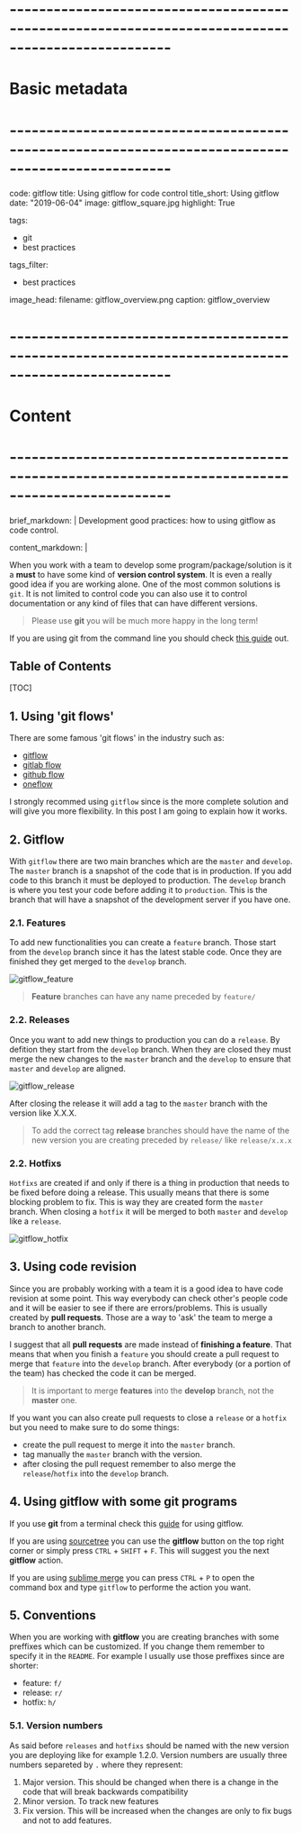 # --------------------------------------------------------------------------------------------------
# Basic metadata
# --------------------------------------------------------------------------------------------------
code: gitflow
title: Using gitflow for code control
title_short: Using gitflow
date: "2019-06-04"
image: gitflow_square.jpg
highlight: True

tags:
  - git
  - best practices

tags_filter:
  - best practices


image_head:
  filename: gitflow_overview.png
  caption: gitflow_overview

# --------------------------------------------------------------------------------------------------
# Content
# --------------------------------------------------------------------------------------------------
brief_markdown: |
  Development good practices: how to using gitflow as code control.

content_markdown: |

  When you work with a team to develop some program/package/solution is it a **must** to have some kind of **version control system**.
  It is even a really good idea if you are working alone. One of the most common solutions is `git`.
  It is not limited to control code you can also use it to control documentation or any kind of files that can have different versions.

  > Please use **git** you will be much more happy in the long term!

  If you are using git from the command line you should check [this guide](http://rogerdudler.github.io/git-guide/) out.

  ## Table of Contents

  [TOC]

  ## 1. Using 'git flows'

  There are some famous 'git flows' in the industry such as:

  * [gitflow](https://danielkummer.github.io/git-flow-cheatsheet/)
  * [gitlab flow](https://about.gitlab.com/2014/09/29/gitlab-flow/)
  * [github flow](https://guides.github.com/introduction/flow/)
  * [oneflow](https://www.endoflineblog.com/oneflow-a-git-branching-model-and-workflow)

  I strongly recommed using `gitflow` since is the more complete solution and will give you more flexibility.
  In this post I am going to explain how it works.

  ## 2. Gitflow

  With `gitflow` there are two main branches which are the `master` and `develop`.
  The `master` branch is a snapshot of the code that is in production.
  If you add code to this branch it must be deployed to production.
  The `develop` branch is where you test your code before adding it to `production`.
  This is the branch that will have a snapshot of the development server if you have one.

  ### 2.1. Features

  To add new functionalities you can create a `feature` branch.
  Those start from the `develop` branch since it has the latest stable code.
  Once they are finished they get merged to the `develop` branch.

  <div class="w3-center">
    <img src="/static/images/posts/gitflow_feature.png" alt="gitflow_feature" class="w3-image w3-padding" style="max-height: 152px;"/>
  </div>

  > **Feature** branches can have any name preceded by `feature/`

  ### 2.2. Releases

  Once you want to add new things to production you can do a `release`.
  By defition they start from the `develop` branch.
  When they are closed they must merge the new changes to the `master` branch and the `develop` to ensure that `master` and `develop` are aligned.

  <div class="w3-center">
    <img src="/static/images/posts/gitflow_release.png" alt="gitflow_release" class="w3-image w3-padding" style="max-height: 220px;"/>
  </div>

  After closing the release it will add a tag to the `master` branch with the version like X.X.X.

  > To add the correct tag **release** branches should have the name of the new version you are creating preceded by `release/` like `release/x.x.x`

  ### 2.2. Hotfixs

  `Hotfixs` are created if and only if there is a thing in production that needs to be fixed before doing a release.
  This usually means that there is some blocking problem to fix. This is way they are created form the `master` branch.
  When closing a `hotfix` it will be merged to both `master` and `develop` like a `release`.

  <div class="w3-center">
    <img src="/static/images/posts/gitflow_hotfix.png" alt="gitflow_hotfix" class="w3-image w3-padding" style="max-height: 220px;"/>
  </div>

  ## 3. Using code revision

  Since you are probably working with a team it is a good idea to have code revision at some point.
  This way everybody can check other's people code and it will be easier to see if there are errors/problems.
  This is usually created by **pull requests**. Those are a way to 'ask' the team to merge a branch to another branch.

  I suggest that all **pull requests** are made instead of **finishing a feature**.
  That means that when you finish a `feature` you should create a pull request to merge that `feature` into the `develop` branch.
  After everybody (or a portion of the team) has checked the code it can be merged.

  > It is important to merge **features** into the **develop** branch, not the **master** one.

  If you want you can also create pull requests to close a `release` or a `hotfix` but you need to make sure to do some things:

  * create the pull request to merge it into the `master` branch.
  * tag manually the `master` branch with the version.
  * after closing the pull request remember to also merge the `release`/`hotfix` into the `develop` branch.


  ## 4. Using gitflow with some git programs

  If you use **git** from a terminal check this [guide](https://danielkummer.github.io/git-flow-cheatsheet/) for using gitflow.

  If you are using [sourcetree](https://www.sourcetreeapp.com/) you can use the **gitflow** button on the top right corner or simply press `CTRL` + `SHIFT` + `F`.
  This will suggest you the next **gitflow** action.

  If you are using [sublime merge](https://www.sublimemerge.com/) you can press `CTRL` + `P` to open the command box and type `gitflow` to performe the action you want.

  ## 5. Conventions

  When you are working with **gitflow** you are creating branches with some preffixes which can be customized.
  If you change them remember to specify it in the `README`. For example I usually use those preffixes since are shorter:

  * feature: `f/`
  * release: `r/`
  * hotfix: `h/`

  ### 5.1. Version numbers

  As said before `releases` and `hotfixs` should be named with the new version you are deploying like for example 1.2.0.
  Version numbers are usually three numbers separeted by `.` where they represent:

  1. Major version. This should be changed when there is a change in the code that will break backwards compatibility
  2. Minor version. To track new features
  3. Fix version. This will be increased when the changes are only to fix bugs and not to add features.
